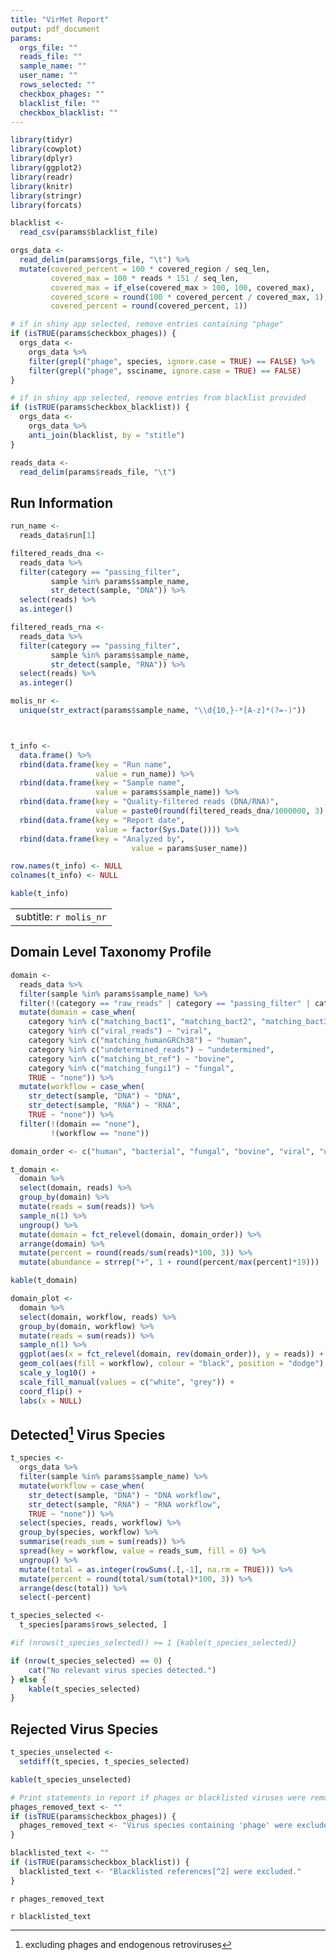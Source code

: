 ```yaml
---
title: "VirMet Report"
output: pdf_document
params:
  orgs_file: ""
  reads_file: ""
  sample_name: ""
  user_name: ""
  rows_selected: ""
  checkbox_phages: ""
  blacklist_file: ""
  checkbox_blacklist: ""
---
```


```r
library(tidyr)
library(cowplot)
library(dplyr)
library(ggplot2)
library(readr)
library(knitr)
library(stringr)
library(forcats)
```

```r
blacklist <-
  read_csv(params$blacklist_file)

orgs_data <-
  read_delim(params$orgs_file, "\t") %>%
  mutate(covered_percent = 100 * covered_region / seq_len,
         covered_max = 100 * reads * 151 / seq_len,
         covered_max = if_else(covered_max > 100, 100, covered_max),
         covered_score = round(100 * covered_percent / covered_max, 1),
         covered_percent = round(covered_percent, 1))

# if in shiny app selected, remove entries containing "phage"
if (isTRUE(params$checkbox_phages)) {
  orgs_data <-
    orgs_data %>%
    filter(grepl("phage", species, ignore.case = TRUE) == FALSE) %>%
    filter(grepl("phage", ssciname, ignore.case = TRUE) == FALSE)
}

# if in shiny app selected, remove entries from blacklist provided
if (isTRUE(params$checkbox_blacklist)) {
  orgs_data <-
    orgs_data %>%
    anti_join(blacklist, by = "stitle")
}

reads_data <-
  read_delim(params$reads_file, "\t")
```

## Run Information
```r
run_name <-
  reads_data$run[1]

filtered_reads_dna <-
  reads_data %>%
  filter(category == "passing_filter",
         sample %in% params$sample_name,
         str_detect(sample, "DNA")) %>%
  select(reads) %>%
  as.integer()

filtered_reads_rna <-
  reads_data %>%
  filter(category == "passing_filter",
         sample %in% params$sample_name,
         str_detect(sample, "RNA")) %>%
  select(reads) %>%
  as.integer()

molis_nr <-
  unique(str_extract(params$sample_name, "\\d{10,}-*[A-z]*(?=-)"))



t_info <-
  data.frame() %>%
  rbind(data.frame(key = "Run name",
                   value = run_name)) %>%
  rbind(data.frame(key = "Sample name",
                   value = params$sample_name)) %>%
  rbind(data.frame(key = "Quality-filtered reads (DNA/RNA)",
                   value = paste0(round(filtered_reads_dna/1000000, 3), "/", round(filtered_reads_rna/1000000, 3), " M"))) %>%
  rbind(data.frame(key = "Report date",
                   value = factor(Sys.Date()))) %>%
  rbind(data.frame(key = "Analyzed by",
                           value = params$user_name))

row.names(t_info) <- NULL
colnames(t_info) <- NULL

kable(t_info)
```

---
subtitle: `r molis_nr`
---

## Domain Level Taxonomy Profile
```r
domain <-
  reads_data %>%
  filter(sample %in% params$sample_name) %>%
  filter(!(category == "raw_reads" | category == "passing_filter" | category == "reads_to_blast")) %>%
  mutate(domain = case_when(
    category %in% c("matching_bact1", "matching_bact2", "matching_bact3") ~ "bacterial",
    category %in% c("viral_reads") ~ "viral",
    category %in% c("matching_humanGRCh38") ~ "human",
    category %in% c("undetermined_reads") ~ "undetermined",
    category %in% c("matching_bt_ref") ~ "bovine",
    category %in% c("matching_fungi1") ~ "fungal",
    TRUE ~ "none")) %>%
  mutate(workflow = case_when(
    str_detect(sample, "DNA") ~ "DNA",
    str_detect(sample, "RNA") ~ "RNA",
    TRUE ~ "none")) %>%
  filter(!(domain == "none"),
         !(workflow == "none"))

domain_order <- c("human", "bacterial", "fungal", "bovine", "viral", "undetermined")

t_domain <-
  domain %>%
  select(domain, reads) %>%
  group_by(domain) %>%
  mutate(reads = sum(reads)) %>%
  sample_n(1) %>%
  ungroup() %>%
  mutate(domain = fct_relevel(domain, domain_order)) %>%
  arrange(domain) %>%
  mutate(percent = round(reads/sum(reads)*100, 3)) %>%
  mutate(abundance = strrep("+", 1 + round(percent/max(percent)*19)))

kable(t_domain)

domain_plot <-
  domain %>%
  select(domain, workflow, reads) %>%
  group_by(domain, workflow) %>%
  mutate(reads = sum(reads)) %>%
  sample_n(1) %>%
  ggplot(aes(x = fct_relevel(domain, rev(domain_order)), y = reads)) +
  geom_col(aes(fill = workflow), colour = "black", position = "dodge") +
  scale_y_log10() +
  scale_fill_manual(values = c("white", "grey")) +
  coord_flip() +
  labs(x = NULL)
```

## Detected[^1] Virus Species

```r
t_species <-
  orgs_data %>%
  filter(sample %in% params$sample_name) %>%
  mutate(workflow = case_when(
    str_detect(sample, "DNA") ~ "DNA workflow",
    str_detect(sample, "RNA") ~ "RNA workflow",
    TRUE ~ "none")) %>%
  select(species, reads, workflow) %>%
  group_by(species, workflow) %>%
  summarise(reads_sum = sum(reads)) %>%
  spread(key = workflow, value = reads_sum, fill = 0) %>%
  ungroup() %>%
  mutate(total = as.integer(rowSums(.[,-1], na.rm = TRUE))) %>%
  mutate(percent = round(total/sum(total)*100, 3)) %>%
  arrange(desc(total)) %>%
  select(-percent)

t_species_selected <-
  t_species[params$rows_selected, ]

#if (nrows(t_species_selected)) >= 1 {kable(t_species_selected)}

if (nrow(t_species_selected) == 0) {
    cat("No relevant virus species detected.")
} else {
    kable(t_species_selected)
}

```

[^1]: excluding phages and endogenous retroviruses

\newpage

## Rejected Virus Species
```r
t_species_unselected <-
  setdiff(t_species, t_species_selected)

kable(t_species_unselected)
```

```r
# Print statements in report if phages or blacklisted viruses were removed
phages_removed_text <- ""
if (isTRUE(params$checkbox_phages)) {
  phages_removed_text <- "Virus species containing 'phage' were excluded."
}

blacklisted_text <- ""
if (isTRUE(params$checkbox_blacklist)) {
  blacklisted_text <- "Blacklisted references[^2] were excluded."
}

```

`r phages_removed_text`

`r blacklisted_text`

[^2]: false annotated references
